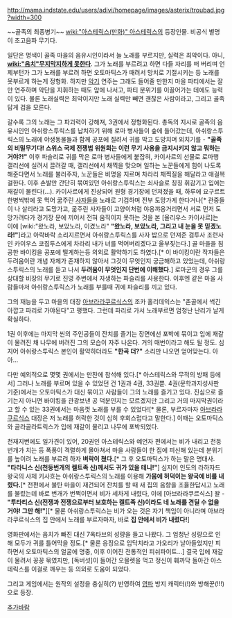 http://mama.indstate.edu/users/adivi/homepage/images/asterix/troubad.jpg?width=300

~~골족의 최종병기~~
[[wiki:"아스테릭스(만화)" 아스테릭스]]의 등장인물. 비공식 별명이 초고음파 무기다.

일단은 명색이 골족 마을의 음유시인이라서 늘 노래를 부르지만, 실력은 최악이다. 아니, '''[[wiki:"음치"무지막지하게 못한다]]'''.
그가 노래를 부르려고 하면 다들 자리를 떠 버리며 언제부턴가 그가 노래를 부르려 하면 오토마틱스가 때려서 망치로 기절시키는 등 노래를 못부르게 하는게 정형화. 하지만 [[악기]] 연주는 그래도 들어줄 만한지 마을 파티에서는 잘만 연주하며 악단을 지휘하는 때도 앞에 나서고, 파티 분위기를 이끌어가는 데에도 능력이 있다. 물론 노래실력은 최악이지만 노래 실력만 빼면 괜찮은 사람이라고, 그리고 골족답게 겁을 모른다. 

갈수록 그의 노래는 그 파괴력이 강해져, 3권에서 정형화된다. 
총독의 지시로 골족의 음유시인인 아쉬랑스투릭스를 납치하기 위해 로마 병사들이 숲에 들어갔는데, 아쉬랑스투릭스의 노래에 야생동물들과 함께 공포에 질려서 귀를 막고 도망치며 외치기를 - '''"골족의 비밀무기다! 스위스 국제 전쟁법 위원회는 이런 무기 사용을 금지시키지 않고 뭐하는 거야?!"'''
이후 파슬리로 귀를 막은 로마 병사들에게 붙잡혀, 카이사르의 선물로 로마행 갤리선에 실려서 끌려갈 때, 갤리선에서 채찍을 맞으며 일하는 노꾼들에게 힘이 나도록 해준다면서 노래를 불러주자, 노꾼들은 비명을 지르며 차라리 채찍질을 해달라고 애걸복걸한다. 이후 손발만 간단히 묶여있던 아쉬랑스투릭스는 쇠사슬로 칭칭 휘감기고 입에는 재갈이 물린다(...). 카이사르에게 진상되어 원형 경기장에 던져졌을 때, 하루에 요구르트 한병씩밖에 못 먹어 굶주린 [[사자]]들을 노래로 기겁하며 전부 도망가게 한다거나[* 관중들이 나 살리라고 도망가고, 굶주린 사자들이 고양이처럼 야옹꺄옹거리면서 서로 먼저 도망가려다가 경기장 문에 끼어서  전혀 움직이지 못하는 것을 본 [율리우스 카이사르]는 이에 [wiki:"왔노라, 보았노라, 이겼노라" '''"왔노라, 보았노라, 그리고 내 눈을 못 믿겠노라!"''']라고 아락바락 소리지르면서 아쉬랑스투릭스를 사자 밥으로 던져준 검투사 조련사인 카이우스 코집투스에게 차라리 내가 너를 먹어버리겠다고 울부짖는다.] 골 마을을 침공한 바이킹을 공포에 떨게하는등 의외로 활약하기도 하였다.[* 이 바이킹이란 작자들은 두려움이란 개념 자체가 존재하지 않아서 그것이 무엇인지 궁금해하고 있었는데, 아쉬랑스투릭스의 노래를 듣고 나서 '''두려움이 무엇인지 단번에 이해했다.''']
로마군의 경우 그를 상대할 비장의 무기로 진영 주변에서 자생하는 파슬리를 사용한다. 이후엔 같은 마을 사람들마저 아쉬랑스투릭스가 노래를 부를때 귀에 파슬리를 끼고 있다.

그의 재능을 두고 마을의 대장 [[아브라라쿠르식스]]의 조카 홀리데익스는 "촌골에서 썩긴 아깝고 파리로 가야된다"고 평했다. 그런데 파리로 가서 노래부르면 엄청난 난리가 날게 확실하다.

1권 이후에는 마지막 씬의 주인공들이 잔치를 즐기는 장면에선 포박에 묶이고 입에 재갈이 물려진 채 나무에 버려진 그의 모습이 자주 나온다. 거의 매번이라고 해도 될 정도. 심지어 아쉬랑스투릭스 본인이 활약하더라도 '''"한곡 더?"''' 소리만 나오면 얻어맞는다. 아아...

다만 예외적으로 몇몇 권에서는 만찬에 참석해 있다.[* 아스테릭스와 무적의 방패 등에서] 그러나 노래를 부르며 있을 수 있었던 건 1권과 4권, 33권뿐. 4권(문학과지성사판 기준)에서는 오토마틱스가 대신 묶이고 사람들이 그의 노래를 즐기고 있다. 진심으로 즐기는지 아니면 바이킹을 관광보낸 공 덕분인지는 모르겠지만 그리고 거의 마지막권이라고 할 수 있는 33권에서는 마음껏 노래를 부를 수 있었다![* 물론, 부르자마자 [[아브라라쿠르식스]] 대장은 저 노래를 허락한 것이 심히 후회스럽다고 말한다.] 이때는 오토마틱스와 골라골라트릭스가 입에 재갈이 물리고 나무에 포박되었다.

천재지변에도 일가견이 있어, 20권인 아스테릭스와 예언자 편에서는 비가 내리고 천둥번개가 치는 등 폭풍이 격렬하게 몰아쳐서 마을 사람들이 한 집에 피신해 있는데 분위기를 높이려 노래를 부르려 하자 '''벼락이 쳤다.'''[* 그 후 오토마틱스가 하는 말은 명대사. '''"타라니스 신(천둥번개의 켈트족 신)께서도 귀가 있을 테니!"'''] 심지어 인도의 라하자드 왕국의 사제 키사흐는 아쉬랑스투릭스의 노래를 이용해 '''가뭄에 허덕이는 왕국에 비를 내렸다.'''[* 전편에서 불탄 마을이 재건되어 잔치를 할 때 새 집의 음향을 조율한답시고 노래를 불렀는데 바로 번개가 번쩍이면서 비가 세차게 내렸다, 이에 [아브라라쿠르식스] 왈 - '''"투타티스 신(전쟁과 전쟁으로부터 보호하는 켈트족 신)이라도 네 노래를 견딜 수 없을 거야! 그만 해!"'''][* 물론 아쉬랑스투릭스는 비가 오는 것은 자기 책임이 아니라며 아브라라쿠르식스의 집 안에서 노래를 부르자마자, 바로 '''집 안에서 비가 내렸다!''']

영화판에서는 음치가 빠진 대신 7옥타브의 성량을 들고 나왔다. 그 엄청난 성량으로 인해 모두가 귀를 틀어막을 정도.[* 물론 응징으로 입닥치라고 가오리가 날아들었지만 피하면서 오토마틱스의 얼굴에 명중, 이후 이어진 전통적인 피쉬파이트…] 결국 입에 재갈이 물려서 꽁꽁 묶였지만, [독버섯]이 들어간 오믈렛을 먹고 정신이 훼까닥 돌아간 아스테릭스를 이걸로 깨우는 등 의외로 도움이 되었다.

그리고 게임에서는 원작의 설정을 충실히(?) 반영하여 [[영파]] 방지 캐릭터(!)와 방해꾼(!!!)으로 등장.

[[추가바람]]
